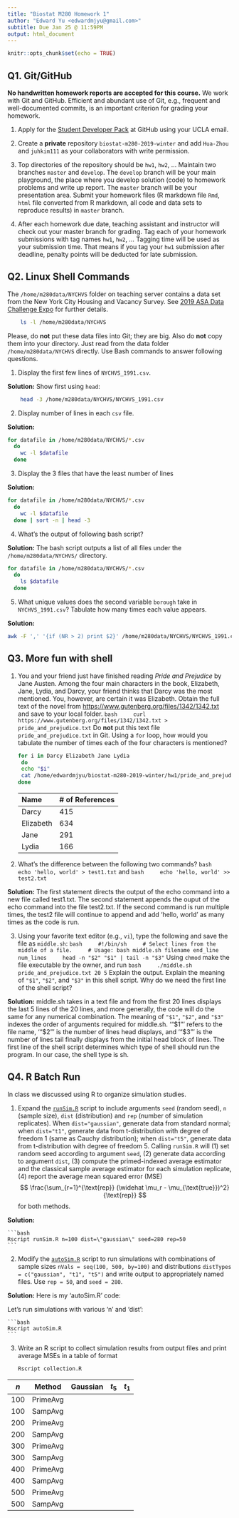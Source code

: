 ```yaml
---
title: "Biostat M280 Homework 1"
author: "Edward Yu <edwardmjyu@gmail.com>"
subtitle: Due Jan 25 @ 11:59PM
output: html_document
---
```


```r
knitr::opts_chunk$set(echo = TRUE)
```

## Q1. Git/GitHub

**No handwritten homework reports are accepted for this course.** We work with Git and GitHub. Efficient and abundant use of Git, e.g., frequent and well-documented commits, is an important criterion for grading your homework.

1. Apply for the [Student Developer Pack](https://education.github.com/pack) at GitHub using your UCLA email.

2. Create a **private** repository `biostat-m280-2019-winter` and add `Hua-Zhou` and `juhkim111` as your collaborators with write permission.

3. Top directories of the repository should be `hw1`, `hw2`, ... Maintain two branches `master` and `develop`. The `develop` branch will be your main playground, the place where you develop solution (code) to homework problems and write up report. The `master` branch will be your presentation area. Submit your homework files (R markdown file `Rmd`, `html` file converted from R markdown, all code and data sets to reproduce results) in `master` branch.

4. After each homework due date, teaching assistant and instructor will check out your master branch for grading. Tag each of your homework submissions with tag names `hw1`, `hw2`, ... Tagging time will be used as your submission time. That means if you tag your `hw1` submission after deadline, penalty points will be deducted for late submission.

## Q2. Linux Shell Commands

The `/home/m280data/NYCHVS` folder on teaching server contains a data set from the New York City Housing and Vacancy Survey. See [2019 ASA Data Challenge Expo](https://www1.nyc.gov/site/hpd/about/nychvs-asa-data-challenge-expo.page) for further details.  
```bash
    ls -l /home/m280data/NYCHVS
```
Please, do **not** put these data files into Git; they are big. Also do **not** copy them into your directory. Just read from the data folder `/home/m280data/NYCHVS` directly. Use Bash commands to answer following questions.

1. Display the first few lines of ` NYCHVS_1991.csv`.

**Solution:** Show first using `head`:

```bash
    head -3 /home/m280data/NYCHVS/NYCHVS_1991.csv
```
2. Display number of lines in each `csv` file.

**Solution:**
```bash
for datafile in /home/m280data/NYCHVS/*.csv
  do
    wc -l $datafile
  done
```

3. Display the 3 files that have the least number of lines

**Solution:**
```bash
for datafile in /home/m280data/NYCHVS/*.csv
  do
    wc -l $datafile 
  done | sort -n | head -3
```

4. What's the output of following bash script?

**Solution:** The bash script outputs a list of all files under the `/home/m280data/NYCHVS/` directory.
```bash
for datafile in /home/m280data/NYCHVS/*.csv
  do
    ls $datafile
  done
```

5. What unique values does the second variable `borough` take in `NYCHVS_1991.csv`? Tabulate how many times each value appears.

**Solution:** 
```bash
awk -F ',' '{if (NR > 2) print $2}' /home/m280data/NYCHVS/NYCHVS_1991.csv | sort | uniq -c 
```

## Q3. More fun with shell

1. You and your friend just have finished reading *Pride and Prejudice* by Jane Austen. Among the four main characters in the book, Elizabeth, Jane, Lydia, and Darcy, your friend thinks that Darcy was the most mentioned. You, however, are certain it was Elizabeth. Obtain the full text of the novel from <https://www.gutenberg.org/files/1342/1342.txt> and save to your local folder. 
    ```bash
    curl https://www.gutenberg.org/files/1342/1342.txt > pride_and_prejudice.txt
    ```
Do **not** put this text file `pride_and_prejudice.txt` in Git. Using a `for` loop, how would you tabulate the number of times each of the four characters is mentioned?

    ```bash
for i in Darcy Elizabeth Jane Lydia
  do 
  echo "$i" 
  cat /home/edwardmjyu/biostat-m280-2019-winter/hw1/pride_and_prejudice.txt | grep -c $i 
done 
    ```
| Name | # of References | 
|:------|:-----|
| Darcy | 415 |
| Elizabeth | 634 |
| Jane| 291 |     
|Lydia| 166 |

2. What's the difference between the following two commands?
    ```bash
    echo 'hello, world' > test1.txt
    ```
    and
    ```bash
    echo 'hello, world' >> test2.txt
    ```

**Solution:** The first statement directs the output of the echo command into a new file called  test1.txt. The second statement appends the ouput of the echo command into the file test2.txt. If the second command is run multiple times, the test2 file will continue to append and add 'hello, world' as many times as the code is run. 

3. Using your favorite text editor (e.g., `vi`), type the following and save the file as `middle.sh`:
    ```bash
    #!/bin/sh
    # Select lines from the middle of a file.
    # Usage: bash middle.sh filename end_line num_lines
    head -n "$2" "$1" | tail -n "$3"
    ```
Using `chmod` make the file executable by the owner, and run 
    ```bash
    ./middle.sh pride_and_prejudice.txt 20 5
    ```
Explain the output. Explain the meaning of `"$1"`, `"$2"`, and `"$3"` in this shell script. Why do we need the first line of the shell script?

**Solution:** middle.sh takes in a text file and from the first 20 lines displays the last 5 lines of the 20 lines, and more generally, the code will do the same for any numerical combination. The meaning of `"$1"`, `"$2"`, and `"$3"` indexes the order of arguments required for middle.sh. '"$1"' refers to the file name, '"$2"' is the number of lines head displays, and '"$3"' is the number of lines tail finally displays from the initial head block of lines. The first line of the shell script determines which type of shell should run the program. In our case, the shell type is sh. 

## Q4. R Batch Run

In class we discussed using R to organize simulation studies. 

1. Expand the [`runSim.R`](http://hua-zhou.github.io/teaching/biostatm280-2019winter/slides/02-linux/runSim.R) script to include arguments `seed` (random seed), `n` (sample size), `dist` (distribution) and `rep` (number of simulation replicates). When `dist="gaussian"`, generate data from standard normal; when `dist="t1"`, generate data from t-distribution with degree of freedom 1 (same as Cauchy distribution); when `dist="t5"`, generate data from t-distribution with degree of freedom 5. Calling `runSim.R` will (1) set random seed according to argument `seed`, (2) generate data according to argument `dist`, (3) compute the primed-indexed average estimator and the classical sample average estimator for each simulation replicate, (4) report the average mean squared error (MSE)
$$
  \frac{\sum_{r=1}^{\text{rep}} (\widehat \mu_r - \mu_{\text{true}})^2}{\text{rep}}
$$
for both methods.

**Solution:**

    ```bash
    Rscript runSim.R n=100 dist=\"gaussian\" seed=280 rep=50
    ```

2. Modify the [`autoSim.R`](http://hua-zhou.github.io/teaching/biostatm280-2019winter/slides/02-linux/autoSim.R) script to run simulations with combinations of sample sizes `nVals = seq(100, 500, by=100)` and distributions `distTypes = c("gaussian", "t1", "t5")` and write output to appropriately named files. Use `rep = 50`, and `seed = 280`. 

**Solution:** Here is my 'autoSim.R' code:

  Let's run simulations with various 'n' and 'dist':
  
    ```bash
    Rscript autoSim.R
    ```

3. Write an R script to collect simulation results from output files and print average MSEs in a table of format

    ```bash
    Rscript collection.R

    ```


| $n$ | Method   | Gaussian | $t_5$ | $t_1$ |
|-----|----------|-------|-------|----------|
| 100 | PrimeAvg |       |       |          |
| 100 | SampAvg  |       |       |          |
| 200 | PrimeAvg |       |       |          |
| 200 | SampAvg  |       |       |          |
| 300 | PrimeAvg |       |       |          |
| 300 | SampAvg  |       |       |          |
| 400 | PrimeAvg |       |       |          |
| 400 | SampAvg  |       |       |          |
| 500 | PrimeAvg |       |       |          |
| 500 | SampAvg  |       |       |          |


